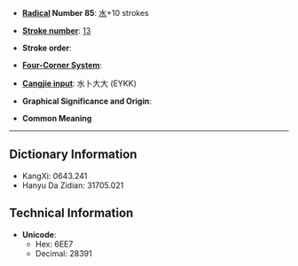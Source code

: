 * '''[[Wiktionary:Chinese radical index| Radical]] Number 85''': [[Wiktionary:Chinese radical index 水|水]]+10 strokes

* '''[[Wiktionary:Chinese total strokes index|Stroke number]]''': [[Wiktionary:Chinese total strokes index 13|13]]

* '''Stroke order''': 

* '''[[Wiktionary:Chinese four corner index|Four-Corner System]]''': 

* '''[[Wiktionary:Chinese Cangjie index|Cangjie input]]''': 水卜大大 (EYKK)

* '''Graphical Significance and Origin''': 

* '''Common Meaning'''

----

== Dictionary Information ==

* KangXi: 0643.241
* Hanyu Da Zidian: 31705.021

== Technical Information ==

* '''Unicode''':
** Hex: 6EE7
** Decimal: 28391